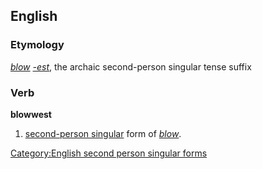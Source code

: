 ==English==
===Etymology===
''[[blow]]'' ''[[-est]]'', the archaic second-person singular tense suffix

===Verb===
'''blowwest'''
# {{archaic}} [[second-person singular]] form of ''[[blow]]''.

[[Category:English second person singular forms]]
